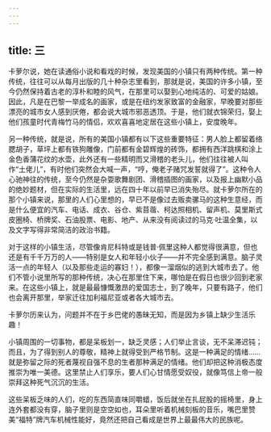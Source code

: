 ```yaml
---
---
---
```

title: 三
---




卡萝尔说，她在读通俗小说和看戏的时候，发现美国的小镇只有两种传统。第一种传统，往往可以从每月出版的几十种杂志里看到，那就是说，美国的许多小镇，至今仍然保持着古老的淳朴和睦的风气，在那里可以娶到心地纯洁的、可爱的姑娘。因此，凡是在巴黎一举成名的画家，或是在纽约发家致富的金融家，早晚要对那些漂亮的城市女人感到厌倦，都会说大城市邪恶透顶。于是，他们就衣锦荣归，娶上他们孩童时代青梅竹马的情侣，欢欢喜喜地定居在这些小镇上，安度晚年。

另一种传统，就是说，所有的美国小镇都有以下这些重要特征：男人脸上都留着络腮胡子，草坪上都有铁狗雕像，门前都有金碧辉煌的砖饰，都拥有西洋跳棋和涂上金色香蒲花纹的水壶，此外还有一些精明而又滑稽的老头儿，他们往往被人叫作“土佬儿”，有时他们突然会大喊一声，“哼，俺老子赌咒发誓就得了”。这种令人心驰神往的传统，至今仍然是杂耍歌舞剧团、滑稽插图的画家，以及报上幽默小品的绝妙题材，但在实际的生活里，远在四十年以前早已消失殆尽。就卡萝尔所在的那个小镇来说，那里的人们心里想的，早已不是像过去贩卖骡马的这种生意经，而是什么便宜的汽车、电话、成衣、谷仓、紫苜蓿、柯达照相机、留声机、莫里斯式皮圈椅、桥牌奖、石油股票、电影、地产、从来没有阅读过的马克·吐温全集，以及文字写得非常简洁的政治书籍。

对于这样的小镇生活，尽管像肯尼科特或是钱普·佩里这种人都觉得很满意，但也还是有千千万万的人——特别是女人和年轻小伙子——并不完全感到满意。脑子灵活一点的年轻人（以及那些走运的寡妇！），都像一溜烟似的逃到大城市去了。他们不管小说里所写的那种传统，决心在那里住下来，哪怕是在假日也很少回到老家来。在这些小镇上，就是最最慷慨激昂的爱国志士，到了晚年，只要有路子，他们也会离开那里，举家迁往加利福尼亚或者各大城市去。

卡萝尔历来认为，问题并不在于乡巴佬的愚昧无知，而是因为乡镇上缺少生活乐趣！

小镇周围的一切事物，都是呆板划一，缺乏灵感；人们举止言谈，无不呆滞迟钝；而且，为了得到别人的尊敬，精神上就得受到严格节制。这是一种满足的情绪……就是弥留之际的死者蔑视自强不息的生者那种满足的情绪。他们却把这种消极态度推崇为唯一美德。这里禁止人们享乐，要人们心甘情愿受奴役，就像笃信上帝一般崇拜这种死气沉沉的生活。

这些呆板乏味的人们，吃的东西简直味同嚼蜡，饭后就坐在扎屁股的摇椅里，身上连外套都没有穿，脑子里则是空空如也，耳朵里听着机械刻板的音乐，嘴巴里赞美“福特”牌汽车机械性能好，竟然还把自己看成是世界上最最伟大的民族呢。